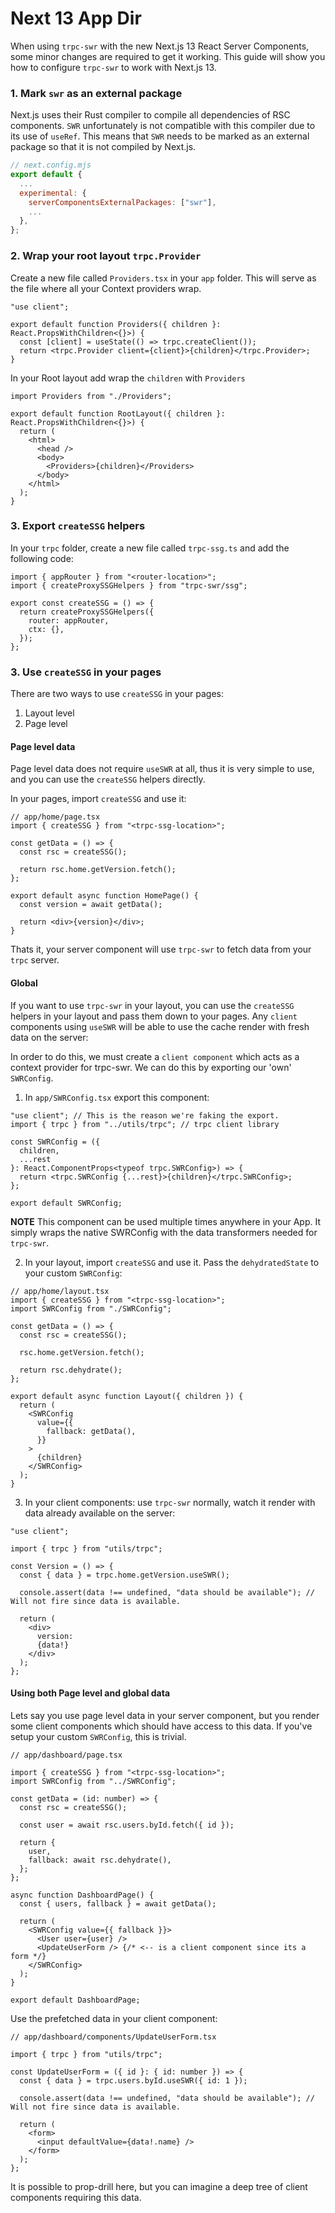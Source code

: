 # Next 13 App Dir

When using `trpc-swr` with the new Next.js 13 React Server Components, some minor changes are required to get it working. This guide will show you how to configure `trpc-swr` to work with Next.js 13.

### 1. Mark `swr` as an external package

Next.js uses their Rust compiler to compile all dependencies of RSC components. `SWR` unfortunately is not compatible with this compiler due to its use of `useRef`. This means that `SWR` needs to be marked as an external package so that it is not compiled by Next.js.

```js
// next.config.mjs
export default {
  ...
  experimental: {
    serverComponentsExternalPackages: ["swr"],
    ...
  },
};
```

### 2. Wrap your root layout `trpc.Provider`

Create a new file called `Providers.tsx` in your `app` folder. This will serve as the file where all your Context providers wrap.

```tsx
"use client";

export default function Providers({ children }: React.PropsWithChildren<{}>) {
  const [client] = useState(() => trpc.createClient());
  return <trpc.Provider client={client}>{children}</trpc.Provider>;
}
```

In your Root layout add wrap the `children` with `Providers`

```tsx
import Providers from "./Providers";

export default function RootLayout({ children }: React.PropsWithChildren<{}>) {
  return (
    <html>
      <head />
      <body>
        <Providers>{children}</Providers>
      </body>
    </html>
  );
}
```

### 3. Export `createSSG` helpers

In your `trpc` folder, create a new file called `trpc-ssg.ts` and add the following code:

```tsx
import { appRouter } from "<router-location>";
import { createProxySSGHelpers } from "trpc-swr/ssg";

export const createSSG = () => {
  return createProxySSGHelpers({
    router: appRouter,
    ctx: {},
  });
};
```

### 3. Use `createSSG` in your pages

There are two ways to use `createSSG` in your pages:

1. Layout level
2. Page level

#### Page level data

Page level data does not require `useSWR` at all, thus it is very simple to use, and you can use the `createSSG` helpers directly.

In your pages, import `createSSG` and use it:

```tsx
// app/home/page.tsx
import { createSSG } from "<trpc-ssg-location>";

const getData = () => {
  const rsc = createSSG();

  return rsc.home.getVersion.fetch();
};

export default async function HomePage() {
  const version = await getData();

  return <div>{version}</div>;
}
```

Thats it, your server component will use `trpc-swr` to fetch data from your `trpc` server.

#### Global

If you want to use `trpc-swr` in your layout, you can use the `createSSG` helpers in your layout and pass them down to your pages.
Any `client` components using `useSWR` will be able to use the cache render with fresh data on the server:

In order to do this, we must create a `client component` which acts as a context provider for trpc-swr. We can do this by exporting our 'own' `SWRConfig`.

1. In `app/SWRConfig.tsx` export this component:

```tsx
"use client"; // This is the reason we're faking the export.
import { trpc } from "../utils/trpc"; // trpc client library

const SWRConfig = ({
  children,
  ...rest
}: React.ComponentProps<typeof trpc.SWRConfig>) => {
  return <trpc.SWRConfig {...rest}>{children}</trpc.SWRConfig>;
};

export default SWRConfig;
```

**NOTE** This component can be used multiple times anywhere in your App. It simply wraps the native SWRConfig with the data transformers needed for `trpc-swr`.

2. In your layout, import `createSSG` and use it. Pass the `dehydratedState` to your custom `SWRConfig`:

```tsx
// app/home/layout.tsx
import { createSSG } from "<trpc-ssg-location>";
import SWRConfig from "./SWRConfig";

const getData = () => {
  const rsc = createSSG();

  rsc.home.getVersion.fetch();

  return rsc.dehydrate();
};

export default async function Layout({ children }) {
  return (
    <SWRConfig
      value={{
        fallback: getData(),
      }}
    >
      {children}
    </SWRConfig>
  );
}
```

3. In your client components: use `trpc-swr` normally, watch it render with data already available on the server:

```tsx
"use client";

import { trpc } from "utils/trpc";

const Version = () => {
  const { data } = trpc.home.getVersion.useSWR();

  console.assert(data !== undefined, "data should be available"); // Will not fire since data is available.

  return (
    <div>
      version:
      {data!}
    </div>
  );
};
```

#### Using both Page level and global data

Lets say you use page level data in your server component, but you render some client components which should have access to this data.
If you've setup your custom `SWRConfig`, this is trivial.

```tsx
// app/dashboard/page.tsx

import { createSSG } from "<trpc-ssg-location>";
import SWRConfig from "../SWRConfig";

const getData = (id: number) => {
  const rsc = createSSG();

  const user = await rsc.users.byId.fetch({ id });

  return {
    user,
    fallback: await rsc.dehydrate(),
  };
};

async function DashboardPage() {
  const { users, fallback } = await getData();

  return (
    <SWRConfig value={{ fallback }}>
      <User user={user} />
      <UpdateUserForm /> {/* <-- is a client component since its a form */}
    </SWRConfig>
  );
}

export default DashboardPage;
```

Use the prefetched data in your client component:

```tsx
// app/dashboard/components/UpdateUserForm.tsx

import { trpc } from "utils/trpc";

const UpdateUserForm = ({ id }: { id: number }) => {
  const { data } = trpc.users.byId.useSWR({ id: 1 });

  console.assert(data !== undefined, "data should be available"); // Will not fire since data is available.

  return (
    <form>
      <input defaultValue={data!.name} />
    </form>
  );
};
```

It is possible to prop-drill here, but you can imagine a deep tree of client components requiring this data.

